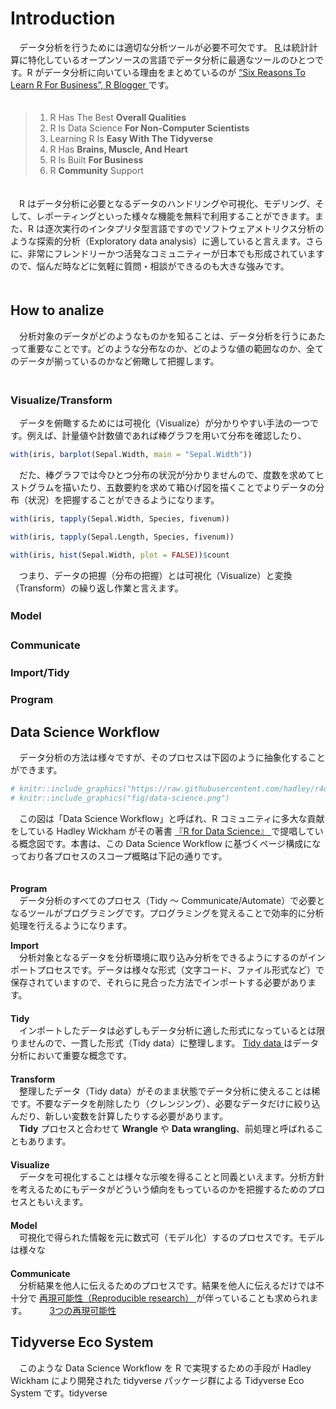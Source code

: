 # Introduction

　データ分析を行うためには適切な分析ツールが必要不可欠です。 [R <i class="fa fa-external-link"></i>](https://www.r-project.org/){target="_blank"} は統計計算に特化しているオープンソースの言語でデータ分析に最適なツールのひとつです。R がデータ分析に向いている理由をまとめているのが ["Six Reasons To Learn R For Business", R Blogger <i class="fa fa-external-link"></i>](https://www.r-bloggers.com/six-reasons-to-learn-r-for-business/){target="_blank"} です。\
　

> 1.  R Has The Best **Overall Qualities**
> 2.  R Is Data Science **For Non-Computer Scientists**
> 3.  Learning R Is **Easy With The Tidyverse**
> 4.  R Has **Brains, Muscle, And Heart**
> 5.  R Is Built **For Business**
> 6.  R **Community** Support

　\
　R はデータ分析に必要となるデータのハンドリングや可視化、モデリング、そして、レポーティングといった様々な機能を無料で利用することができます。また、R は逐次実行のインタプリタ型言語ですのでソフトウェアメトリクス分析のような探索的分析（Exploratory data analysis）に適していると言えます。さらに、非常にフレンドリーかつ活発なコミュニティーが日本でも形成されていますので、悩んだ時などに気軽に質問・相談ができるのも大きな強みです。\
　

## How to analize

　分析対象のデータがどのようなものかを知ることは、データ分析を行うにあたって重要なことです。どのような分布なのか、どのような値の範囲なのか、全てのデータが揃っているのかなど俯瞰して把握します。　\
　

### Visualize/Transform {.unnumbered}

　データを俯瞰するためには可視化（Visualize）が分かりやすい手法の一つです。例えば、計量値や計数値であれば棒グラフを用いて分布を確認したり、

```r
with(iris, barplot(Sepal.Width, main = "Sepal.Width"))
```

　だた、棒グラフでは今ひとつ分布の状況が分かりませんので、度数を求めてヒストグラムを描いたり、五数要約を求めて箱ひげ図を描くことでよりデータの分布（状況）を把握することができるようになります。

```r
with(iris, tapply(Sepal.Width, Species, fivenum))
```

```r
with(iris, tapply(Sepal.Length, Species, fivenum))
```

```r
with(iris, hist(Sepal.Width, plot = FALSE))$count
```

　つまり、データの把握（分布の把握）とは可視化（Visualize）と変換（Transform）の繰り返し作業と言えます。

### Model　 {.unnumbered}

### Communicate　 {.unnumbered}

### Import/Tidy

### Program

## Data Science Workflow

　データ分析の方法は様々ですが、そのプロセスは下図のように抽象化することができます。

<!-- ```{r, echo=FALSE, out.width="95%", fig.cap="Data Science Workflow, CC BY-NC-ND 3.0 US, Hadley Wickham"}
-->

```r
# knitr::include_graphics("https://raw.githubusercontent.com/hadley/r4ds/master/diagrams/data-science-explore.png")
# knitr::include_graphics("fig/data-science.png")
```

<!-- <p align=right>図出典：[RStartHere, RStudio, inc. <i class="fa fa-external-link"></i>](https://github.com/rstudio/RStartHere){target="_blank"}</p> -->

　この図は「Data Science Workflow」と呼ばれ、R コミュニティに多大な貢献をしている Hadley Wickham がその著書 [『R for Data Science』 <i class="fa fa-external-link"></i>](https://r4ds.had.co.nz/){target="_blank"} で提唱している概念図です。本書は、この Data Science Workflow に基づくページ構成になっており各プロセスのスコープ概略は下記の通りです。\
　

**Program**\
　データ分析のすべてのプロセス（Tidy 〜 Communicate/Automate）で必要となるツールがプログラミングです。プログラミングを覚えることで効率的に分析処理を行えるようになります。

**Import**\
　分析対象となるデータを分析環境に取り込み分析をできるようにするのがインポートプロセスです。データは様々な形式（文字コード、ファイル形式など）で保存されていますので、それらに見合った方法でインポートする必要があります。\
　\
**Tidy**\
　インポートしたデータは必ずしもデータ分析に適した形式になっているとは限りませんので、一貫した形式（Tidy data）に整理します。 [Tidy data <i class="fa fa-external-link"></i>](){target="_blank"} はデータ分析において重要な概念です。\
　\
**Transform**\
　整理したデータ（Tidy data）がそのまま状態でデータ分析に使えることは稀です。不要なデータを削除したり（クレンジング）、必要なデータだけに絞り込んだり、新しい変数を計算したりする必要があります。\
　**Tidy** プロセスと合わせて **Wrangle** や **Data wrangling**、前処理と呼ばれることもあります。\
　\
**Visualize**\
　データを可視化することは様々な示唆を得ることと同義といえます。分析方針を考えるためにもデータがどういう傾向をもっているのかを把握するためのプロセスともいえます。\
　\
**Model**\
　可視化で得られた情報を元に数式可（モデル化）するのプロセスです。モデルは様々な\
　\
**Communicate**\
　分析結果を他人に伝えるためのプロセスです。結果を他人に伝えるだけでは不十分で [再現可能性（Reproducible research） <i class="fa fa-external-link"></i>](){target="_blank"} が伴っていることも求められます。 　 　[3つの再現可能性 <i class="fa fa-external-link"></i>](http://www.igaku-shoin.co.jp/paperDetail.do?id=PA03357_03){target="_blank"}

## Tidyverse Eco System

　このような Data Science Workflow を R で実現するための手段が Hadley Wickham により開発された tidyverse パッケージ群による Tidyverse Eco System です。tidyverse
